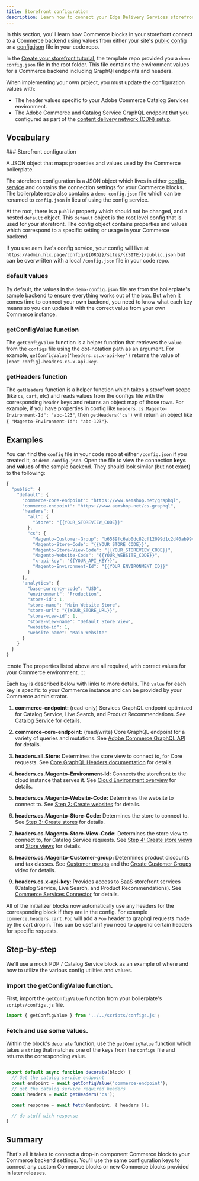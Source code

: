 ```yaml
---
title: Storefront configuration
description: Learn how to connect your Edge Delivery Services storefront to your Adobe Commerce backend.
---
```



In this section, you'll learn how Commerce blocks in your storefront connect to a Commerce backend using values from either your site's [public config](https://www.aem.live/docs/admin.html#schema/PublicConfig) or a [config.json](https://github.com/hlxsites/aem-boilerplate-commerce/blob/main/demo-config.json) file in your code repo.

In the [Create your storefront tutorial](/get-started/), the template repo provided you a `demo-config.json` file in the root folder. This file contains the environment values for a Commerce backend including GraphQl endpoints and headers.

When implementing your own project, you must update the configuration values with:
- The header values specific to your Adobe Commerce Catalog Services environment.
- The Adobe Commerce and Catalog Service GraphQL endpoint that you configured as part of the [content delivery network (CDN) setup](/setup/configuration/content-delivery-network/).

## Vocabulary

<Vocabulary>
### Storefront configuration

A JSON object that maps properties and values used by the Commerce boilerplate.

The storefront configuration is a JSON object which lives in either [config-service](https://www.aem.live/docs/config-service-setup) and contains the connection settings for your Commerce blocks. The boilerplate repo also contains a `demo-config.json` file which can be renamed to `config.json` in lieu of using the config service.

At the root, there is a `public` property which should not be changed, and a nested `default` object. This `default` object is the root level config that is used for your storefront. The config object contains properties and values which correspond to a specific setting or usage in your Commerce backend.

If you use aem.live's config service, your config will live at `https://admin.hlx.page/config/{{ORG}}/sites/{{SITE}}/public.json` but can be overwritten with a local `/config.json` file in your code repo.

### default values

By default, the values in the `demo-config.json` file are from the boilerplate's sample backend to ensure everything works out of the box. But when it comes time to connect your own backend, you need to know what each key means so you can update it with the correct value from your own Commerce instance.

### getConfigValue function

The `getConfigValue` function is a helper function that retrieves the `value` from the `configs` file using the dot-notation path as an argument. For example, `getConfigValue('headers.cs.x-api-key')` returns the value of `[root config].headers.cs.x-api-key`.

### getHeaders function

The `getHeaders` function is a helper function which takes a storefront scope (like `cs`, `cart`, etc) and reads values from the configs file with the corresponding `header` keys and returns an object map of those rows. For example, if you have properties in config like `headers.cs.Magento-Environment-Id": "abc-123"`, then `getHeaders('cs')` will return an object like `{ "Magento-Environment-Id": "abc-123"}`.

</Vocabulary>

## Examples

You can find the `config` file in your code repo at either `/config.json` if you created it, or `demo-config.json`. Open the file to view the connection **keys** and **values** of the sample backend. They should look similar (but not exact) to the following:

```js
{
  "public": {
    "default": {
      "commerce-core-endpoint": "https://www.aemshop.net/graphql",
      "commerce-endpoint": "https://www.aemshop.net/cs-graphql",
      "headers": {
        "all": {
          "Store": "{{YOUR_STOREVIEW_CODE}}"
        },
        "cs": {
          "Magento-Customer-Group": "b6589fc6ab0dc82cf12099d1c2d40ab994e8410c",
          "Magento-Store-Code": "{{YOUR_STORE_CODE}}",
          "Magento-Store-View-Code": "{{YOUR_STOREVIEW_CODE}}",
          "Magento-Website-Code": "{{YOUR_WEBSITE_CODE}}",
          "x-api-key": "{{YOUR_API_KEY}}",
          "Magento-Environment-Id": "{{YOUR_ENVIRONMENT_ID}}"
        }
      },
      "analytics": {
        "base-currency-code": "USD",
        "environment": "Production",
        "store-id": 1,
        "store-name": "Main Website Store",
        "store-url": "{{YOUR_STORE_URL}}",
        "store-view-id": 1,
        "store-view-name": "Default Store View",
        "website-id": 1,
        "website-name": "Main Website"
      }
    }
  }
}
```
:::note
The properties listed above are all required, with correct values for your Commerce environment.
:::

Each `key` is described below with links to more details. The `value` for each key is specific to your Commerce instance and can be provided by your Commerce administrator.

<Callouts>

1. **commerce-endpoint:** (read-only) Services GraphQL endpoint optimized for Catalog Service, Live Search, and Product Recommendations. See [Catalog Service](https://experienceleague.adobe.com/en/docs/commerce-merchant-services/catalog-service/guide-overview) for details.

1. **commerce-core-endpoint:** (read/write) Core GraphQL endpoint for a variety of queries and mutations. See [Adobe Commerce GraphQL API](https://developer.adobe.com/commerce/webapi/graphql/reference/) for details.

1. **headers.all.Store:** Determines the store view to connect to, for Core requests. See [Core GraphQL Headers documentation](https://developer.adobe.com/commerce/webapi/graphql/usage/headers/) for details.

1. **headers.cs.Magento-Environment-Id:** Connects the storefront to the cloud instance that serves it. See [Cloud Environment overview](https://experienceleague.adobe.com/en/docs/commerce-cloud-service/user-guide/project/overview#environment-overview) for details.

1. **headers.cs.Magento-Website-Code:** Determines the website to connect to. See [Step 2: Create websites](https://experienceleague.adobe.com/en/docs/commerce-operations/configuration-guide/multi-sites/ms-admin#step-2-create-websites) for details.

1. **headers.cs.Magento-Store-Code:** Determines the store to connect to. See [Step 3: Create stores](https://experienceleague.adobe.com/en/docs/commerce-operations/configuration-guide/multi-sites/ms-admin#step-3-create-stores) for details.

1. **headers.cs.Magento-Store-View-Code:** Determines the store view to connect to, for Catalog Service requests. See [Step 4: Create store views](https://experienceleague.adobe.com/en/docs/commerce-operations/configuration-guide/multi-sites/ms-admin#step-4-create-store-views) and [Store views](https://experienceleague.adobe.com/en/docs/commerce-admin/stores-sales/site-store/store-views) for details.

1. **headers.cs.Magento-Customer-group:** Determines product discounts and tax classes. See [Customer groups](https://experienceleague.adobe.com/en/docs/commerce-admin/customers/customer-groups) and the [Create Customer Groups](https://experienceleague.adobe.com/en/docs/commerce-learn/tutorials/customers/customer-groups) video for details.

1. **headers.cs.x-api-key:** Provides access to SaaS storefront services (Catalog Service, Live Search, and Product Recommendations). See [Commerce Services Connector](https://experienceleague.adobe.com/en/docs/commerce-merchant-services/user-guides/integration-services/saas) for details.

</Callouts>

All of the initializer blocks now automatically use any headers for the corresponding block if they are in the config. For example `commerce.headers.cart.Foo` will add a `Foo` header to graphql requests made by the cart dropin. This can be useful if you need to append certain headers for specific requests.

## Step-by-step

We'll use a mock PDP / Catalog Service block as an example of where and how to utilize the various config utilities and values.

<Tasks>

<Task>

### Import the getConfigValue function.

First, import the `getConfigValue` function from your boilerplate's `scripts/configs.js` file.

```javascript
import { getConfigValue } from '../../scripts/configs.js';
```

</Task>

<Task>

### Fetch and use some values.

Within the block's `decorate` function, use the `getConfigValue` function which takes a `string` that matches one of the keys from the `configs` file and returns the corresponding value.

```javascript

export default async function decorate(block) {
  // Get the catalog service endpoint
  const endpoint = await getConfigValue('commerce-endpoint');
  // get the catalog service required headers
  const headers = await getHeaders('cs');

  const response = await fetch(endpoint, { headers });

  // do stuff with response
}
```

</Task>

</Tasks>

## Summary

That's all it takes to connect a drop-in component Commerce block to your Commerce backend settings. You'll use the same configuration keys to connect any custom Commerce blocks or new Commerce blocks provided in later releases.
